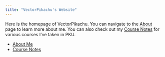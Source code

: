 ```yaml
---
title: "VectorPikachu's Website"
---
```


Here is the homepage of VectorPikachu.
You can navigate to the [About](about.qmd) page to learn more about me. You can also check out my [Course Notes](notes.qmd) for various courses I've taken in PKU.

- [About Me](about.qmd)
- [Course Notes](notes.qmd)

